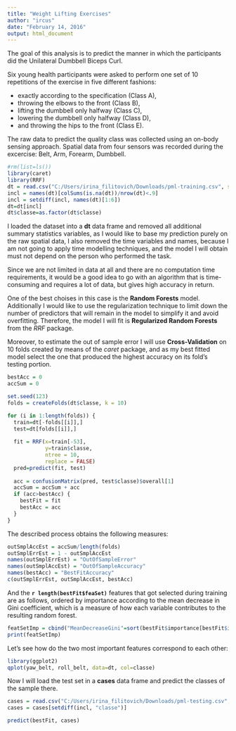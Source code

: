 ```yaml
---
title: "Weight Lifting Exercises"
author: "ircus"
date: "February 14, 2016"
output: html_document
---
```


The goal of this analysis is to predict the manner in which the participants did the Unilateral Dumbbell Biceps Curl.

Six young health participants were asked to perform one set of 10 repetitions of the exercise in five different fashions:

* exactly according to the specification (Class A),
* throwing the elbows to the front (Class B),
* lifting the dumbbell only halfway (Class C),
* lowering the dumbbell only halfway (Class D),
* and throwing the hips to the front (Class E).

The raw data to predict the quality class was collected using an on-body sensing approach. Spatial data from four sensors was recorded during the excercise: Belt, Arm, Forearm, Dumbbell.

```r
#rm(list=ls())
library(caret)
library(RRF)
dt = read.csv("C:/Users/irina_filitovich/Downloads/pml-training.csv", stringsAsFactors = FALSE, na.strings = c("NA", ""), row.names = 1)
incl = names(dt)[colSums(is.na(dt))/nrow(dt)<.9]
incl = setdiff(incl, names(dt)[1:6])
dt=dt[incl]
dt$classe=as.factor(dt$classe)
```

I loaded the dataset into a __dt__ data frame and removed all additional summary statistics variables, as I would like to base my prediction purely on the raw spatial data, I also removed the time variables and names, because I am not going to apply time modelling techniques, and the model I will obtain must not depend on the person who performed the task.

Since we are not limited in data at all and there are no computation time requirements, it would be a good idea to go with an algorithm that is time-consuming and requires a lot of data, but gives high accuracy in return.

One of the best choises in this case is the __Random Forests__ model. Additionally I would like to use the regularization technique to limit down the number of predictors that will remain in the model to simplify it and avoid overfitting. Therefore, the model I will fit is __Regularized Random Forests__ from the _RRF_ package.

Moreover, to estimate the out of sample error I will use __Cross-Validation__ on 10 folds created by means of the _caret_ package, and as my best fitted model select the one that produced the highest accuracy on its fold's testing portion.

```r
bestAcc = 0
accSum = 0
```

```r
set.seed(123)
folds = createFolds(dt$classe, k = 10)

for (i in 1:length(folds)) {
  train=dt[-folds[[i]],]
  test=dt[folds[[i]],]
  
  fit = RRF(x=train[-53],
            y=train$classe,
            ntree = 10,
            replace = FALSE)
  pred=predict(fit, test)
  
  acc = confusionMatrix(pred, test$classe)$overall[1]
  accSum = accSum + acc
  if (acc>bestAcc) {
    bestFit = fit
    bestAcc = acc
  }
}

```

The described process obtains the following measures:

```r
outSmplAccEst = accSum/length(folds)
outSmplErrEst = 1 - outSmplAccEst
names(outSmplErrEst) = "OutOfSampleError"
names(outSmplAccEst) = "OutOfSampleAccuracy"
names(bestAcc) = "BestFitAccuracy"
c(outSmplErrEst, outSmplAccEst, bestAcc)
```

And the __`r length(bestFit$feaSet)`__ features that got selected during training are as follows, ordered by importance according to the mean decrease in Gini coefficient, which is a measure of how each variable contributes to the resulting random forest.

```r
featSetImp = cbind("MeanDecreaseGini"=sort(bestFit$importance[bestFit$importance[,1]!=0,], decreasing = TRUE))
print(featSetImp)
```

Let's see how do the two most important features correspond to each other:

```r
library(ggplot2)
qplot(yaw_belt, roll_belt, data=dt, col=classe)
```

Now I will load the test set in a __cases__ data frame and predict the classes of the sample there.

```r
cases = read.csv("C:/Users/irina_filitovich/Downloads/pml-testing.csv", stringsAsFactors = FALSE, na.strings = c("NA", ""), row.names = 1)
cases = cases[setdiff(incl, "classe")]
```

```r
predict(bestFit, cases)
```